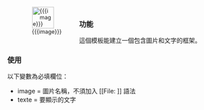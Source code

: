 <div class="noprint" style="clear:right;float:{{{alignement|right}}};margin:0 0 1em 1em;width:250px;border:solid #{{{couleur_bordure|AAAAAA}}} 1px;background:#{{{couleur_fond|FFFFFF}}};padding:4px;font-size:90%;text-align:left;">
<div style="float:left;">[[File:{{{image}}}|50px]]</div>
<div style="margin-left:60px;">{{{text}}}</div>
</div><noinclude>

=== 功能 ===
這個模板能建立一個包含圖片和文字的框架。

=== 使用 ===
以下變數為必填欄位：
* image = 圖片名稱，不須加入 <nowiki>[[</nowiki>File: ]] 語法
* texte = 要顯示的文字

[[Category:内部链接模板|{{PAGENAME}}]]
[[Category:姊妹計劃鏈接模板|{{PAGENAME}}]]
</noinclude>